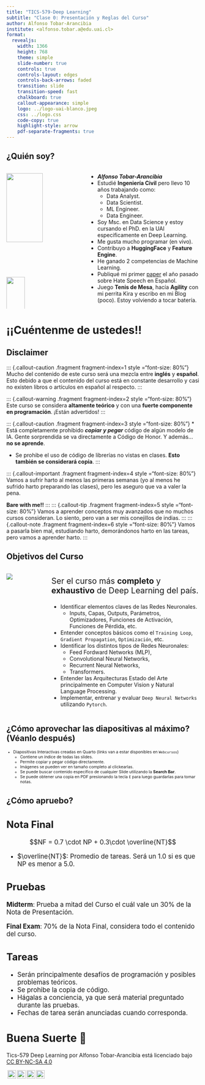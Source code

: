 ```yaml
---
title: "TICS-579-Deep Learning"
subtitle: "Clase 0: Presentación y Reglas del Curso"
author: Alfonso Tobar-Arancibia
institute: <alfonso.tobar.a@edu.uai.cl>
format:
  revealjs: 
    width: 1366
    height: 768
    theme: simple
    slide-number: true
    controls: true
    controls-layout: edges
    controls-back-arrows: faded
    transition: slide
    transition-speed: fast
    chalkboard: true
    callout-appearance: simple
    logo: ../logo-uai-blanco.jpeg
    css: ../logo.css
    code-copy: true
    highlight-style: arrow
    pdf-separate-fragments: true
---
```


## ¿Quién soy? {.smaller}

:::: {.columns}

::: {.column width="40%"}

![](../me.jpeg){width="70%" fig-align="center"}

![](img/clase-0/chiquis.jpeg){width="50%" fig-align="center"}

:::


::: {.column width="60%"}

::: {.incremental .smaller}

* ***Alfonso Tobar-Arancibia*** 
* Estudié **Ingeniería Civil** pero llevo 10 años trabajando como:
  * Data Analyst.
  * Data Scientist.
  * ML Engineer.
  * Data Engineer.
* Soy Msc. en Data Science y estoy cursando el PhD. en la UAI especificamente en Deep Learning.
* Me gusta mucho programar (en vivo).
* Contribuyo a **HuggingFace** y **Feature Engine**.
* He ganado 2 competencias de Machine Learning.
* Publiqué mi primer [paper](https://ieeexplore.ieee.org/abstract/document/10315748) el año pasado sobre Hate Speech en Español.
* Juego **Tenis de Mesa**, hacía **Agility** con mi perrita Kira y escribo en mi Blog (poco). Estoy volviendo a tocar batería.
:::
:::

::::

# ¡¡Cuéntenme de ustedes!!

## Disclaimer

::: {.callout-caution .fragment fragment-index=1 style ="font-size: 80%"}
Mucho del contenido de este curso será una mezcla entre **inglés** y **español**. Esto debido a que el contenido del curso está en constante desarrollo y casi no existen libros o artículos en español al respecto.
:::

::: {.callout-warning .fragment fragment-index=2 style ="font-size: 80%"}
Este curso se considera **altamente teórico** y con una **fuerte componente en programación**. ¡Están advertidos!
:::

::: {.callout-caution .fragment fragment-index=3 style ="font-size: 80%"}
* Está completamente prohibido ***copiar y pegar*** código de algún modelo de IA. Gente sorprendida se va directamente a Código de Honor. Y además... **no se aprende**.

* Se prohibe el uso de código de librerías no vistas en clases. **Esto también se considerará copia**.
:::

::: {.callout-important .fragment fragment-index=4 style ="font-size: 80%"}
Vamos a sufrir harto al menos las primeras semanas (yo al menos he sufrido harto preparando las clases), pero les aseguro que va a valer la pena.

**Bare with me!!**
:::
::: {.callout-tip .fragment fragment-index=5 style ="font-size: 80%"}
Vamos a aprender conceptos muy avanzados que no muchos cursos consideran. Lo siento, pero van a ser mis conejillos de indias.
:::
::: {.callout-note .fragment fragment-index=6 style ="font-size: 80%"}
Vamos a pasarla bien mal, estudiando harto, demorándonos harto en las tareas, pero vamos a aprender harto.
:::

## Objetivos del Curso {.smaller}

:::: {.columns}
::: {.column width="20%"}
![](img/clase-0/objetivos.jpg)
:::

::: {.column width="80%"}

::: {.callout .center style="font-size: 150%;"}
Ser el curso más **completo** y **exhaustivo** de Deep Learning del país.
:::

:::{ .incremental}

* Identificar elementos claves de las Redes Neuronales. 
  * Inputs, Capas, Outputs, Parámetros, Optimizadores, Funciones de Activación, Funciones de Pérdida, etc.
* Entender conceptos básicos como el `Training Loop`, `Gradient Propagation`, `Optimización`, etc. 
* Identificar los distintos tipos de Redes Neuronales: 
  * Feed Fordward Networks (MLP),
  * Convolutional Neural Networks,
  * Recurrent Neural Networks,
  * Transformers. 
* Entender las Arquitecturas Estado del Arte principalmente en Computer Vision y  Natural Language Processing. 
* Implementar, entrenar y evaluar `Deep Neural Networks` utilizando `Pytorch`. 
:::
:::
::::

## ¿Cómo aprovechar las diapositivas al máximo? (Véanlo después)

::: {style="font-size: 75%;"}

* Diapositivas Interactivas creadas en Quarto (links van a estar disponibles en `Webcursos`)
    * Contiene un índice de todas las slides.
    * Permite copiar y pegar código directamente. 
    * Imágenes se pueden ver en tamaño completo al clickearlas. 
    * Se puede buscar contenido específico de cualquier Slide utilizando la **Search Bar**.
    * Se puede obtener una copia en PDF presionando la tecla `E` para luego guardarlas para tomar notas.
:::

## ¿Cómo apruebo? {.smaller}

:::{style="font-size: 120%;"}
::: {.callout-warning appearance="default"}
## Nota Final
$$NF = 0.7 \cdot NP + 0.3\cdot \overline{NT}$$

* $\overline{NT}$: Promedio de tareas. Será un 1.0 si es que NP es menor a 5.0.
:::

::: {.callout-note appearance="default"}
## Pruebas

**Midterm**: Prueba a mitad del Curso el cuál vale un 30% de la Nota de Presentación.

**Final Exam**: 70% de la Nota Final, considera todo el contenido del curso.

:::

::: {.callout-important appearance="default"}
## Tareas

* Serán principalmente desafíos de programación y posibles problemas teóricos.
* Se prohibe la copia de código. 
* Hágalas a conciencia, ya que será material preguntado durante las pruebas.
* Fechas de tarea serán anunciadas cuando corresponda.
:::
:::

# Buena Suerte 🤞

::: {.footer}
<p xmlns:cc="http://creativecommons.org/ns#" xmlns:dct="http://purl.org/dc/terms/"><span property="dct:title">Tics-579 Deep Learning</span> por Alfonso Tobar-Arancibia está licenciado bajo <a href="http://creativecommons.org/licenses/by-nc-sa/4.0/?ref=chooser-v1" target="_blank" rel="license noopener noreferrer" style="display:inline-block;">CC BY-NC-SA 4.0

<img style="height:22px!important;margin-left:3px;vertical-align:text-bottom;" src="https://mirrors.creativecommons.org/presskit/icons/cc.svg?ref=chooser-v1"><img style="height:22px!important;margin-left:3px;vertical-align:text-bottom;" src="https://mirrors.creativecommons.org/presskit/icons/by.svg?ref=chooser-v1"><img style="height:22px!important;margin-left:3px;vertical-align:text-bottom;" src="https://mirrors.creativecommons.org/presskit/icons/nc.svg?ref=chooser-v1"><img style="height:22px!important;margin-left:3px;vertical-align:text-bottom;" src="https://mirrors.creativecommons.org/presskit/icons/sa.svg?ref=chooser-v1"></a></p>
:::
